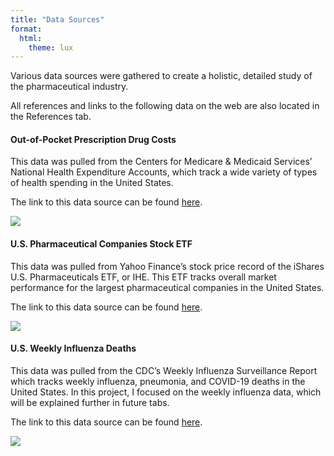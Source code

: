 ```yaml
---
title: "Data Sources"
format: 
  html:
    theme: lux
---
```


Various data sources were gathered to create a holistic, detailed study of the pharmaceutical industry.

All references and links to the following data on the web are also located in the References tab.

#### Out-of-Pocket Prescription Drug Costs

This data was pulled from the Centers for Medicare & Medicaid Services' National Health Expenditure Accounts, which track a wide variety of types of health spending in the United States.

The link to this data source can be found [here](https://www.cms.gov/Research-Statistics-Data-and-Systems/Statistics-Trends-and-Reports/NationalHealthExpendData/NationalHealthAccountsProjected).

![](dollar_pill.png)

#### U.S. Pharmaceutical Companies Stock ETF

This data was pulled from Yahoo Finance's stock price record of the iShares U.S. Pharmaceuticals ETF, or IHE. This ETF tracks overall market performance for the largest pharmaceutical companies in the United States.

The link to this data source can be found [here](https://finance.yahoo.com/quote/IHE?p=IHE).

![](pharma.png)

#### U.S. Weekly Influenza Deaths

This data was pulled from the CDC's Weekly Influenza Surveillance Report which tracks weekly influenza, pneumonia, and COVID-19 deaths in the United States. In this project, I focused on the weekly influenza data, which will be explained further in future tabs.

The link to this data source can be found [here](https://www.cdc.gov/flu/weekly/index.htm#FluSurvNet).

![](tamiflu.png)
